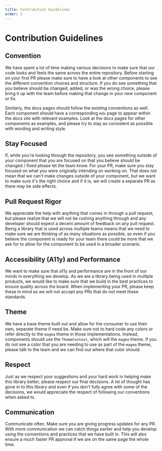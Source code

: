 ```yaml
---
title: Contribution Guidelines
order: 3
---
```


# Contribution Guidelines

## Convention

We have spent a lot of time making various decisions to make sure that our code looks and feels the same across the entire repository. Before starting on your first PR please make sure to have a look at other components to see the different convention choices and structure. If you do see something that you believe should be changed, added, or was the wrong choice, please bring it up with the team before making that change in your new component or fix.

Similarly, the docs pages should follow the existing conventions as well. Each component should have a corresponding `mdx` page to appear within the docs site with relevant examples. Look at the docs pages for other components as examples, and please try to stay as consistent as possible with wording and writing style.

## Stay Focused

If, while you're looking through the repository, you see something outside of your component that you are focused on that you believe should be changed / fixed please let the team know. For your PR, make sure you stay focused on what you were originally intending on working on. That does not mean that we can't make changes outside of your component, but we want to make sure it's the right choice and if it is, we will create a separate PR as there may be side effects.

## Pull Request Rigor

We appreciate the help with anything that comes in through a pull request, but please realize that we will not be rushing anything through and any developer should expect a decent amount of feedback on any pull request. Being a library that is used across multiple teams means that we need to make sure we are thinking of as many situations as possible, so even if you believe the component is ready for your team there could be more that we ask for to allow for the component to be used in a broader scenario.

## Accessibility (A11y) and Performance

We want to make sure that a11y and performance are in the front of our minds in everything we develop. As we are a library being used in multiple products, we would like to make sure that we build in the best practices to ensure quality across the board. When implementing your PR, please keep these in mind as we will not accept any PRs that do not meet these standards.

## Theme

We have a base theme built out and allow for the consumer to use their own, separate theme if need be. Make sure not to hard code any colors or refer directly to the `magma` theme in those implementations. Instead, components should use the `ThemeContext`, which will the `magma` theme. If you do not see a color that you are needing to use as part of the `magma` theme, please talk to the team and we can find out where that color should.

## Respect

Just as we respect your suggestions and your hard work in helping make this library better, please respect our final decisions. A lot of thought has gone in to this library and even if you don't fully agree with some of the decisions, we would appreciate the respect of following our conventions when asked to.

## Communication

Communicate often. Make sure you are giving progress updates for any PR. With more communication we can catch things earlier and help you develop using the conventions and practices that we have built in. This will also ensure a much faster PR approval if we are on the same page the whole time.
